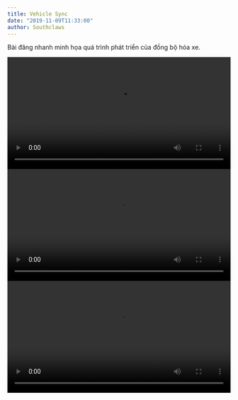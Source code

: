 ```yaml
---
title: Vehicle Sync
date: "2019-11-09T11:33:00"
author: Southclaws
---
```


Bài đăng nhanh minh họa quá trình phát triển của đồng bộ hóa xe.

<video autoPlay loop width="100%" controls>
<source src="https://assets.open.mp/assets/images/videos/vehicle_sync_01.mp4" type="video/mp4" />
Rất tiếc, trình duyệt của bạn không hỗ trợ video nhúng.
</video>

<video autoPlay loop width="100%" controls>
<source src="https://assets.open.mp/assets/images/videos/vehicle_sync_02.mp4" type="video/mp4" />
Rất tiếc, trình duyệt của bạn không hỗ trợ video nhúng.
</video>

<video autoPlay loop width="100%" controls>
<source src="https://assets.open.mp/assets/images/videos/vehicle_sync_03.mp4" type="video/mp4" />
Rất tiếc, trình duyệt của bạn không hỗ trợ video nhúng.
</video>